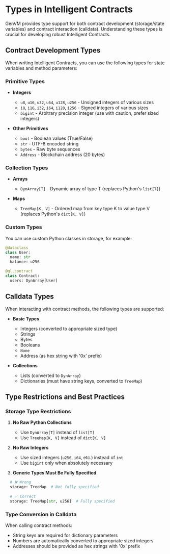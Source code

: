 # Types in Intelligent Contracts

GenVM provides type support for both contract development (storage/state variables) and contract interaction (calldata). Understanding these types is crucial for developing robust Intelligent Contracts.

## Contract Development Types

When writing Intelligent Contracts, you can use the following types for state variables and method parameters:

### Primitive Types

- **Integers**
  - `u8`, `u16`, `u32`, `u64`, `u128`, `u256` - Unsigned integers of various sizes
  - `i8`, `i16`, `i32`, `i64`, `i128`, `i256` - Signed integers of various sizes
  - `bigint` - Arbitrary precision integer (use with caution, prefer sized integers)

- **Other Primitives**
  - `bool` - Boolean values (True/False)
  - `str` - UTF-8 encoded string
  - `bytes` - Raw byte sequences
  - `Address` - Blockchain address (20 bytes)

### Collection Types

- **Arrays**
  - `DynArray[T]` - Dynamic array of type T (replaces Python's `list[T]`)
  
- **Maps**
  - `TreeMap[K, V]` - Ordered map from key type K to value type V (replaces Python's `dict[K, V]`)

### Custom Types

You can use custom Python classes in storage, for example:

```python
@dataclass
class User:
  name: str
  balance: u256

@gl.contract
class Contract:
  users: DynArray[User]
```

## Calldata Types

When interacting with contract methods, the following types are supported:

- **Basic Types**
  - Integers (converted to appropriate sized type)
  - Strings
  - Bytes
  - Booleans
  - `None`
  - Address (as hex string with '0x' prefix)

- **Collections**
  - Lists (converted to `DynArray`)
  - Dictionaries (must have string keys, converted to `TreeMap`)

## Type Restrictions and Best Practices

### Storage Type Restrictions

1. **No Raw Python Collections**
   - Use `DynArray[T]` instead of `list[T]`
   - Use `TreeMap[K, V]` instead of `dict[K, V]`

2. **No Raw Integers**
   - Use sized integers (`u256`, `i64`, etc.) instead of `int`
   - Use `bigint` only when absolutely necessary

3. **Generic Types Must Be Fully Specified**
```python
  # ❌ Wrong
  storage: TreeMap  # Not fully specified
  
  # ✅ Correct
  storage: TreeMap[str, u256]  # Fully specified
```

### Type Conversion in Calldata

When calling contract methods:
- String keys are required for dictionary parameters
- Numbers are automatically converted to appropriate sized integers
- Addresses should be provided as hex strings with '0x' prefix
